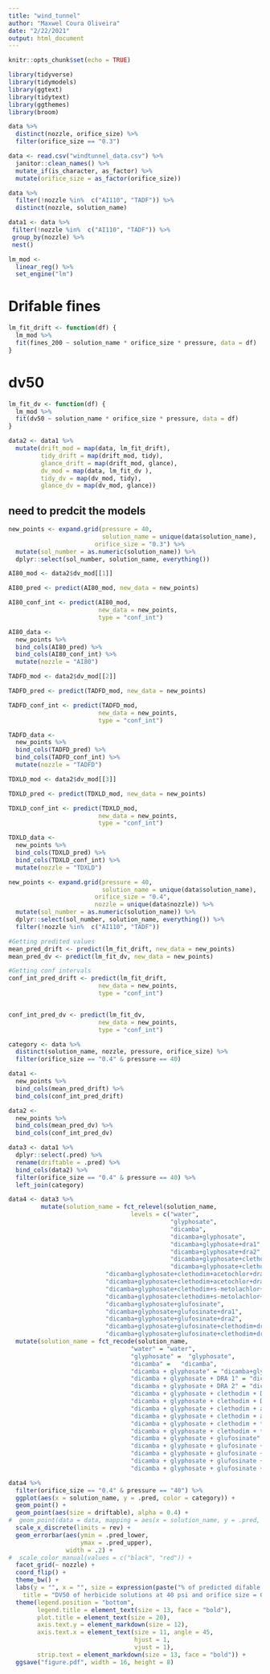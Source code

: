 ```yaml
---
title: "wind_tunnel" 
author: "Maxwel Coura Oliveira"
date: "2/22/2021"
output: html_document
---
```


```r
knitr::opts_chunk$set(echo = TRUE)
```



```r
library(tidyverse)
library(tidymodels)
library(ggtext)
library(tidytext)
library(ggthemes)
library(broom)
```

```r
data %>% 
  distinct(nozzle, orifice_size) %>% 
  filter(orifice_size == "0.3")
```


```r
data <- read.csv("windtunnel_data.csv") %>% 
  janitor::clean_names() %>% 
  mutate_if(is_character, as_factor) %>% 
  mutate(orifice_size = as_factor(orifice_size))
```


```r
data %>% 
  filter(!nozzle %in%  c("AI110", "TADF")) %>% 
  distinct(nozzle, solution_name)
```


```r
data1 <- data %>% 
 filter(!nozzle %in%  c("AI110", "TADF")) %>% 
 group_by(nozzle) %>% 
 nest()
```


```r
lm_mod <- 
  linear_reg() %>% 
  set_engine("lm")
```

# Drifable fines

```r
lm_fit_drift <- function(df) {
  lm_mod %>% 
  fit(fines_200 ~ solution_name * orifice_size * pressure, data = df)
}
```

# dv50

```r
lm_fit_dv <- function(df) {
  lm_mod %>% 
  fit(dv50 ~ solution_name * orifice_size * pressure, data = df)
}
```


```r
data2 <- data1 %>% 
  mutate(drift_mod = map(data, lm_fit_drift),
         tidy_drift = map(drift_mod, tidy),
         glance_drift = map(drift_mod, glance),
         dv_mod = map(data, lm_fit_dv ),
         tidy_dv = map(dv_mod, tidy),
         glance_dv = map(dv_mod, glance))
```


## need to predcit the models
```r
new_points <- expand.grid(pressure = 40,
                          solution_name = unique(data$solution_name),
                        orifice_size = "0.3") %>% 
  mutate(sol_number = as.numeric(solution_name)) %>% 
  dplyr::select(sol_number, solution_name, everything()) 
```



```r
AI80_mod <- data2$dv_mod[[1]]

AI80_pred <- predict(AI80_mod, new_data = new_points)

AI80_conf_int <- predict(AI80_mod, 
                         new_data = new_points, 
                         type = "conf_int")

AI80_data <- 
  new_points %>% 
  bind_cols(AI80_pred) %>% 
  bind_cols(AI80_conf_int) %>% 
  mutate(nozzle = "AI80")
```


```r
TADFD_mod <- data2$dv_mod[[2]]

TADFD_pred <- predict(TADFD_mod, new_data = new_points)

TADFD_conf_int <- predict(TADFD_mod, 
                         new_data = new_points, 
                         type = "conf_int")

TADFD_data <- 
  new_points %>% 
  bind_cols(TADFD_pred) %>% 
  bind_cols(TADFD_conf_int) %>% 
  mutate(nozzle = "TADFD")
```


```r
TDXLD_mod <- data2$dv_mod[[3]]

TDXLD_pred <- predict(TDXLD_mod, new_data = new_points)

TDXLD_conf_int <- predict(TDXLD_mod, 
                         new_data = new_points, 
                         type = "conf_int")

TDXLD_data <- 
  new_points %>% 
  bind_cols(TDXLD_pred) %>% 
  bind_cols(TDXLD_conf_int) %>% 
  mutate(nozzle = "TDXLD")
```



```r
new_points <- expand.grid(pressure = 40,
                          solution_name = unique(data$solution_name),
                        orifice_size = "0.4",
                        nozzle = unique(data$nozzle)) %>% 
  mutate(sol_number = as.numeric(solution_name)) %>% 
  dplyr::select(sol_number, solution_name, everything()) %>% 
  filter(!nozzle %in%  c("AI110", "TADF"))
```


```r
#Getting predited values
mean_pred_drift <- predict(lm_fit_drift, new_data = new_points)
mean_pred_dv <- predict(lm_fit_dv, new_data = new_points)
```


```r
#Getting conf intervals
conf_int_pred_drift <- predict(lm_fit_drift, 
                         new_data = new_points, 
                         type = "conf_int")


conf_int_pred_dv <- predict(lm_fit_dv, 
                         new_data = new_points, 
                         type = "conf_int")
```


```r
category <- data %>% 
  distinct(solution_name, nozzle, pressure, orifice_size) %>% 
  filter(orifice_size == "0.4" & pressure == 40)
```

```r
data1 <- 
  new_points %>% 
  bind_cols(mean_pred_drift) %>% 
  bind_cols(conf_int_pred_drift)

data2 <- 
  new_points %>% 
  bind_cols(mean_pred_dv) %>% 
  bind_cols(conf_int_pred_dv)

data3 <- data1 %>% 
  dplyr::select(.pred) %>% 
  rename(driftable = .pred) %>% 
  bind_cols(data2) %>% 
  filter(orifice_size == "0.4" & pressure == 40) %>% 
  left_join(category)
```


```r
data4 <- data3 %>% 
         mutate(solution_name = fct_relevel(solution_name, 
                                  levels = c("water", 
                                             "glyphosate", 
                                             "dicamba", 
                                             "dicamba+glyphosate",
                                             "dicamba+glyphosate+dra1",
                                             "dicamba+glyphosate+dra2", 
                                             "dicamba+glyphosate+clethodim+dra1",
                                             "dicamba+glyphosate+clethodim+dra2",
                           "dicamba+glyphosate+clethodim+acetochlor+dra1",
                           "dicamba+glyphosate+clethodim+acetochlor+dra2",
                           "dicamba+glyphosate+clethodim+s-metolachlor+dra1",
                           "dicamba+glyphosate+clethodim+s-metolachlor+dra2", 
                           "dicamba+glyphosate+glufosinate",
                           "dicamba+glyphosate+glufosinate+dra1",
                           "dicamba+glyphosate+glufosinate+dra2",
                           "dicamba+glyphosate+glufosinate+clethodim+dra1",
                           "dicamba+glyphosate+glufosinate+clethodim+dra2"))) %>% 
  mutate(solution_name = fct_recode(solution_name,
                                  "water" = "water", 
                                  "glyphosate" =  "glyphosate", 
                                  "dicamba" =   "dicamba", 
                                  "dicamba + glyphosate" = "dicamba+glyphosate",
                                  "dicamba + glyphosate + DRA 1" = "dicamba+glyphosate+dra1",
                                  "dicamba + glyphosate + DRA 2" = "dicamba+glyphosate+dra2", 
                                  "dicamba + glyphosate + clethodim + DRA 1" = "dicamba+glyphosate+clethodim+dra1",
                                  "dicamba + glyphosate + clethodim + DRA 2" = "dicamba+glyphosate+clethodim+dra2",
                                  "dicamba + glyphosate + clethodim + acetochlor + DRA 1" = "dicamba+glyphosate+clethodim+acetochlor+dra1",
                                  "dicamba + glyphosate + clethodim + acetochlor + DRA 2" = "dicamba+glyphosate+clethodim+acetochlor+dra2",
                                  "dicamba + glyphosate + clethodim + *S*-metolachlor + DRA 1" = "dicamba+glyphosate+clethodim+s-metolachlor+dra1",
                                  "dicamba + glyphosate + clethodim + *S*-metolachlor + DRA 2" = "dicamba+glyphosate+clethodim+s-metolachlor+dra2", 
                                  "dicamba + glyphosate + glufosinate" = "dicamba+glyphosate+glufosinate",
                                  "dicamba + glyphosate + glufosinate + DRA 1" = "dicamba+glyphosate+glufosinate+dra1",
                                  "dicamba + glyphosate + glufosinate + DRA 2" = "dicamba+glyphosate+glufosinate+dra2",
                                  "dicamba + glyphosate + glufosinate + clethodim+ DRA 1" = "dicamba+glyphosate+glufosinate+clethodim+dra1",
                                  "dicamba + glyphosate + glufosinate + clethodim + DRA 2" = "dicamba+glyphosate+glufosinate+clethodim+dra2"))
```



```r
data4 %>% 
  filter(orifice_size == "0.4" & pressure == "40") %>% 
  ggplot(aes(x = solution_name, y = .pred, color = category)) +
  geom_point() +
  geom_point(aes(size = driftable), alpha = 0.4) +
#  geom_point(data = data, mapping = aes(x = solution_name, y = .pred,  color = category)) +
  scale_x_discrete(limits = rev) +
  geom_errorbar(aes(ymin = .pred_lower, 
                    ymax = .pred_upper),
                width = .2) +
#  scale_color_manual(values = c("black", "red")) +
  facet_grid(~ nozzle) + 
  coord_flip() +
  theme_bw() + 
  labs(y = "", x = "", size = expression(paste("% of predicted difable fines (> 200 ", mu, "m)")), 
    title = "DV50 of herbicide solutions at 40 psi and orifice size = 0.4") +
  theme(legend.position = "bottom",
        legend.title = element_text(size = 13, face = "bold"),
        plot.title = element_text(size = 20),
        axis.text.y = element_markdown(size = 12),
        axis.text.x = element_text(size = 11, angle = 45,
                                   hjust = 1,
                                   vjust = 1),
        strip.text = element_markdown(size = 13, face = "bold")) +
  ggsave("figure.pdf", width = 16, height = 8)
```

